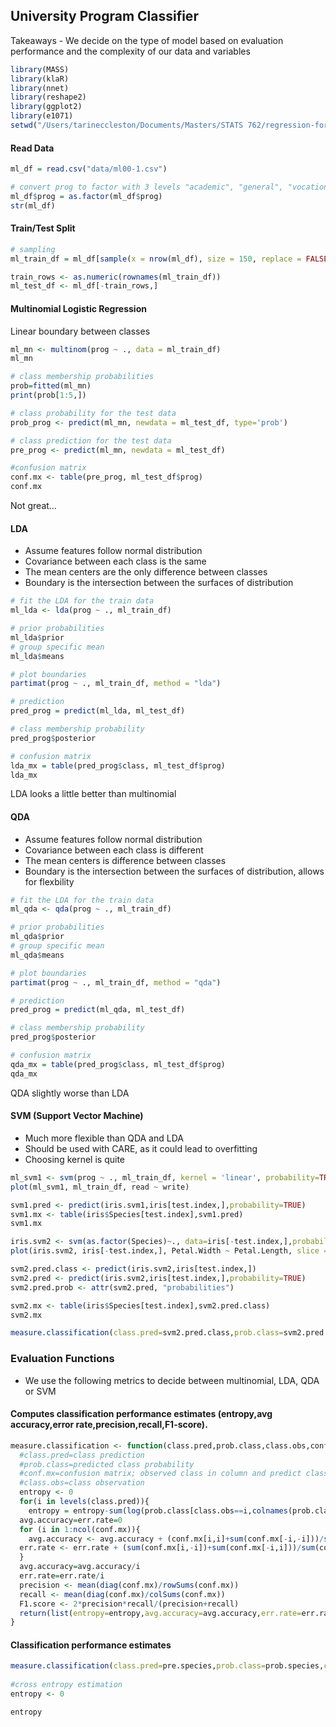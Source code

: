 ## University Program Classifier

Takeaways
- We decide on the type of model based on evaluation performance and the complexity of our data and variables

```r
library(MASS) 
library(klaR)
library(nnet)
library(reshape2)
library(ggplot2)
library(e1071) 
setwd("/Users/tarineccleston/Documents/Masters/STATS 762/regression-for-DS/classification/")
```
#### Read Data

```r
ml_df = read.csv("data/ml00-1.csv")

# convert prog to factor with 3 levels "academic", "general", "vocational"
ml_df$prog = as.factor(ml_df$prog)
str(ml_df)
```
#### Train/Test Split

```r
# sampling
ml_train_df = ml_df[sample(x = nrow(ml_df), size = 150, replace = FALSE),]

train_rows <- as.numeric(rownames(ml_train_df))
ml_test_df <- ml_df[-train_rows,]
```

#### Multinomial Logistic Regression

Linear boundary between classes

```r
ml_mn <- multinom(prog ~ ., data = ml_train_df)
ml_mn

# class membership probabilities
prob=fitted(ml_mn)
print(prob[1:5,])

# class probability for the test data 
prob_prog <- predict(ml_mn, newdata = ml_test_df, type='prob') 

# class prediction for the test data 
pre_prog <- predict(ml_mn, newdata = ml_test_df) 

#confusion matrix
conf.mx <- table(pre_prog, ml_test_df$prog)
conf.mx
```
Not great...

#### LDA

- Assume features follow normal distribution
- Covariance between each class is the same
- The mean centers are the only difference between classes
- Boundary is the intersection between the surfaces of distribution

```r
# fit the LDA for the train data
ml_lda <- lda(prog ~ ., ml_train_df)

# prior probabilities
ml_lda$prior
# group specific mean
ml_lda$means

# plot boundaries
partimat(prog ~ ., ml_train_df, method = "lda")
```


```r
# prediction 
pred_prog = predict(ml_lda, ml_test_df)

# class membership probability 
pred_prog$posterior

# confusion matrix
lda_mx = table(pred_prog$class, ml_test_df$prog)
lda_mx
```
LDA looks a little better than multinomial

#### QDA

- Assume features follow normal distribution
- Covariance between each class is different
- The mean centers is difference between classes
- Boundary is the intersection between the surfaces of distribution, allows for flexbility

```r
# fit the LDA for the train data
ml_qda <- qda(prog ~ ., ml_train_df)

# prior probabilities
ml_qda$prior
# group specific mean
ml_qda$means

# plot boundaries
partimat(prog ~ ., ml_train_df, method = "qda")
```


```r
# prediction 
pred_prog = predict(ml_qda, ml_test_df)

# class membership probability 
pred_prog$posterior

# confusion matrix
qda_mx = table(pred_prog$class, ml_test_df$prog)
qda_mx
```
QDA slightly worse than LDA

#### SVM (Support Vector Machine)

- Much more flexible than QDA and LDA
- Should be used with CARE, as it could lead to overfitting
- Choosing kernel is quite 

```r
ml_svm1 <- svm(prog ~ ., ml_train_df, kernel = 'linear', probability=TRUE)
plot(ml_svm1, ml_train_df, read ~ write)

svm1.pred <- predict(iris.svm1,iris[test.index,],probability=TRUE)
svm1.mx <- table(iris$Species[test.index],svm1.pred)
svm1.mx

iris.svm2 <- svm(as.factor(Species)~., data=iris[-test.index,],probability=TRUE)
plot(iris.svm2, iris[-test.index,], Petal.Width ~ Petal.Length, slice = list(Sepal.Width = 3, Sepal.Length = 4))

svm2.pred.class <- predict(iris.svm2,iris[test.index,])
svm2.pred <- predict(iris.svm2,iris[test.index,],probability=TRUE)
svm2.pred.prob <- attr(svm2.pred, "probabilities")

svm2.mx <- table(iris$Species[test.index],svm2.pred.class)
svm2.mx

measure.classification(class.pred=svm2.pred.class,prob.class=svm2.pred.prob,class.obs=iris$Species[test.index],svm2.mx)
```

### Evaluation Functions

- We use the following metrics to decide between multinomial, LDA, QDA or SVM

#### Computes classification performance estimates (entropy,avg accuracy,error rate,precision,recall,F1-score). 

```r
measure.classification <- function(class.pred,prob.class,class.obs,conf.mx){
  #class.pred=class prediction
  #prob.class=predicted class probability
  #conf.mx=confusion matrix; observed class in column and predict class in row 
  #class.obs=class observation
  entropy <- 0 
  for(i in levels(class.pred)){
    entropy = entropy-sum(log(prob.class[class.obs==i,colnames(prob.class)==i])) }
  avg.accuracy=err.rate=0
  for (i in 1:ncol(conf.mx)){
    avg.accuracy <- avg.accuracy + (conf.mx[i,i]+sum(conf.mx[-i,-i]))/sum(conf.mx)
  err.rate <- err.rate + (sum(conf.mx[i,-i])+sum(conf.mx[-i,i]))/sum(conf.mx)
  }
  avg.accuracy=avg.accuracy/i
  err.rate=err.rate/i
  precision <- mean(diag(conf.mx)/rowSums(conf.mx))
  recall <- mean(diag(conf.mx)/colSums(conf.mx))
  F1.score <- 2*precision*recall/(precision+recall)
  return(list(entropy=entropy,avg.accuracy=avg.accuracy,err.rate=err.rate,precision=precision,recall=recall,F1.score=F1.score))
}
```

#### Classification performance estimates

```r
measure.classification(class.pred=pre.species,prob.class=prob.species,class.obs=iris$Species[test.index],conf.mx)
  
#cross entropy estimation
entropy <- 0

entropy 
```
